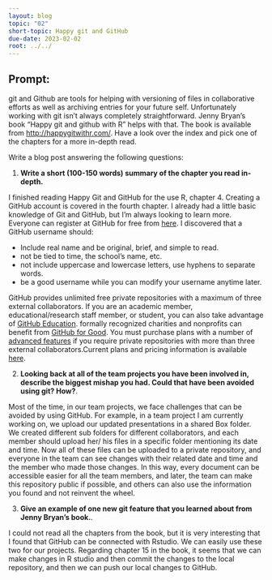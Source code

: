 ---
layout: blog
topic: "02"
short-topic: Happy git and GitHub
due-date: 2023-02-02
root: ../../
---

## Prompt:

git and Github are tools for helping with versioning of files in collaborative efforts as well as archiving entries for your future self. 
Unfortunately working with git isn't always completely straightforward. 
Jenny Bryan's book "Happy git and github with R" helps with that. The book is available from [http://happygitwithr.com/](http://happygitwithr.com/). Have a look over the index and pick one of the chapters for a more in-depth read.

Write a blog post answering the following questions: 

1. **Write a short (100-150 words) summary of the chapter you read in-depth.**

I finished reading Happy Git and GitHub for the use R, chapter 4. Creating a GitHub account is covered in the fourth chapter. I already had a little basic knowledge of Git and GitHub, but I'm always looking to learn more.
Everyone can register at GitHub for free from [here](https://github.com/).
I discovered that a GitHub username should:

 - Include real name and be original, brief, and simple to read.
 - not be tied to time, the school's name, etc.
 - not include uppercase and lowercase letters, use hyphens to separate words.
 - be a good username while you can modify your username anytime later.
 
GitHub provides unlimited free private repositories with a maximum of three external collaborators. If you are an academic member, educational/research staff member, or student, you can also take advantage of [GitHub Education](https://education.github.com/).
formally recognized charities and nonprofits can benefit from [GitHub for Good](https://github.com/nonprofit).
You must purchase plans with a number of [advanced features](https://help.github.com/articles/github-s-products/#github-pro) if you require private repositories with more than three external collaborators.Current plans and pricing information is available [here](https://github.com/pricing).

2. **Looking back at all of the team projects you have been involved in, describe the biggest mishap you had. Could that have been avoided using git? How?**. 

Most of the time, in our team projects, we face challenges that can be avoided by using GitHub. For example, in a team project I am currently working on, we upload our updated presentations in a shared Box folder. We created different sub folders for different collaborators, and each member should upload her/ his files in a specific folder mentioning its date and time. Now all of these files can be uploaded to a private repository, and everyone in the team can see changes with their related date and time and the member who made those changes. In this way, every document can be accessible easier for all the team members, and later, the team can make this repository public if possible, and others can also use the information you found and not reinvent the wheel.

3. **Give an example of one new git feature that you learned about from Jenny Bryan's book.**.

I could not read all the chapters from the book, but it is very interesting that I found that GitHub can be connected with Rstudio. We can easily use these two for our projects. Regarding chapter 15 in the book, it seems that we can make changes in R studio and then commit the changes to the local repository, and then we can push our local changes to GitHub.

